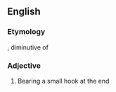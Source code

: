==English==

===Etymology===
{{etyl|la|en}} {{term|hamulus|lang=la}}, diminutive of {{term|lang=la|hamus|hāmus|hook}}

===Adjective===
{{head|en|adjective}}

# Bearing a small hook at the end
#: {{rfquotek|Gray}}